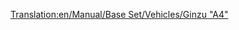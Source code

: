 [[Translation:en/Manual/Base Set/Vehicles/Ginzu "A4"]]
{{fr/Train|Nom=Ginzu "A4"
|Image=[[File:en/Ginzua4.png]]
|Coût=22 265£ (44 530$)
|Vitesse=128 km/h (80 mph)
|Poids=162 t
|Puissance=1200 cv (895 kW)
|Entretien=2 296£ (4 592$)
|Conception=1935
|Vie=20
|Capacité=N/A
|Description=Le train à vapeur le plus couramment utilisé, jusqu'à ce que les trains diésel deviennent disponibles. La Ginzu est disponible dès le début (si vous commencez autour de 1945), et est la plus rapide de toutes les locomotives à vapeur disponibles. Plus tard, la [[fr/Manual/Base Set/Vehicles/SH "8P"|SH "8P"]] deviendra disponible.
|Réalité=C'est une version renommée de la locomotive [https://www.wikipedia.org/wiki/fr:LNER Classe A4 British Gresley A4]. Une locomotive British Gresley A4, nommée "Mallard", détient le record de la locomotive à vapeur la plus rapide à 126 mph (202.8 km/h).<br/>
Pour plus d'information, voyez http://www.lner.info/locos/A/a4.shtml (en anglais).
}}